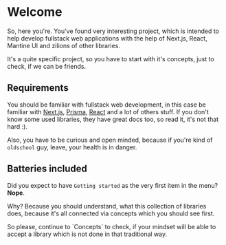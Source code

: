 
# Welcome

So, here you're. You've found very interesting project, which is intended to help develop fullstack web applications with the help of Next.js, React, Mantine UI and
zilions of other libraries.

It's a quite specific project, so you have to start with it's concepts, just to check, if we can be friends.

## Requirements

You should be familiar with fullstack web development, in this case be familiar with [Next.js](https://nextjs.org/), [Prisma](https://www.prisma.io/),
[React](https://react.dev/) and a lot of others stuff. If you don't know some used libraries, they have great docs too, so read it, it's not that hard :).

Also, you have to be curious and open minded, because if you're kind of `oldschool` guy, leave, your health is in danger.

## Batteries included

Did you expect to have `Getting started` as the very first item in the menu? **Nope**.

Why? Because you should understand, what this collection of
libraries does, because it's all connected via concepts which you should see first.

<Callout type="info" emoji="ℹ️">
    So please, continue to `Concepts` to check, if your mindset will be able to accept a library which is not done in that traditional way.
</Callout>

